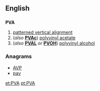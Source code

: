==English==

==={{initialism|en}}===
'''PVA'''
# [[patterned vertical alignment]]
#(''also'' '''[[PVAc]]''') [[polyvinyl acetate]]
#(''also'' '''[[PVAL]]''' ''or'' '''[[PVOH]]''') [[polyvinyl alcohol]]

===Anagrams===
* [[AVP#English|AVP]]
* [[pav#English|pav]]

[[et:PVA]]
[[pt:PVA]]